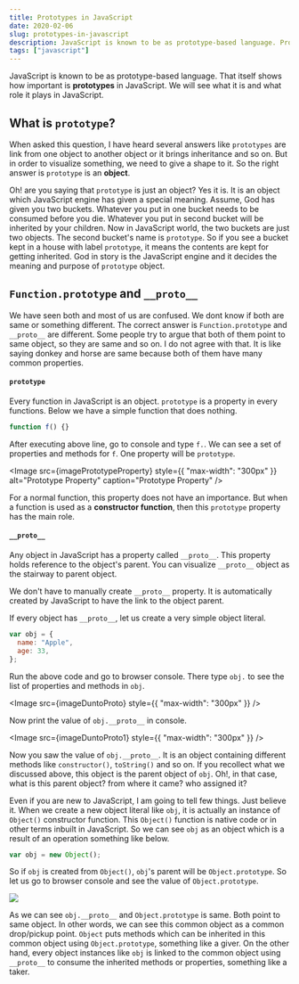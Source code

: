 ```yaml
---
title: Prototypes in JavaScript
date: 2020-02-06
slug: prototypes-in-javascript
description: JavaScript is known to be as prototype-based language. Prototype helps to implement inheritance concept in JavaScript.
tags: ["javascript"]
---
```



JavaScript is known to be as prototype-based language. That itself shows how important is **prototypes** in JavaScript. We will see what it is and what role it plays in JavaScript.

## What is `prototype`?

When asked this question, I have heard several answers like `prototypes` are link from one object to another object or it brings inheritance and so on. But in order to visualize something, we need to give a shape to it. So the right answer is `prototype` is an **object**.

Oh! are you saying that `prototype` is just an object? Yes it is. It is an object which JavaScript engine has given a special meaning. Assume, God has given you two buckets. Whatever you put in one bucket needs to be consumed before you die. Whatever you put in second bucket will be inherited by your children. Now in JavaScript world, the two buckets are just two objects. The second bucket's name is `prototype`. So if you see a bucket kept in a house with label `prototype`, it means the contents are kept for getting inherited. God in story is the JavaScript engine and it decides the meaning and purpose of `prototype` object.

## `Function.prototype` and `__proto__`

We have seen both and most of us are confused. We dont know if both are same or something different. The correct answer is `Function.prototype` and `__proto__` are different. Some people try to argue that both of them point to same object, so they are same and so on. I do not agree with that. It is like saying donkey and horse are same because both of them have many common properties.

#### `prototype`

Every function in JavaScript is an object. `prototype` is a property in every functions. Below we have a simple function that does nothing.

```javascript
function f() {}
```

After executing above line, go to console and type `f.`. We can see a set of properties and methods for `f`. One property will be `prototype`.

<Image
  src={imagePrototypeProperty}
  style={{ "max-width": "300px" }}
  alt="Prototype Property"
  caption="Prototype Property"
/>

For a normal function, this property does not have an importance. But when a function is used as a **constructor function**, then this `prototype` property has the main role.

#### `__proto__`

Any object in JavaScript has a property called `__proto__`. This property holds reference to the object's parent. You can visualize `__proto__` object as the stairway to parent object.

We don't have to manually create `__proto__` property. It is automatically created by JavaScript to have the link to the object parent.

If every object has `__proto__`, let us create a very simple object literal.

```javascript
var obj = {
  name: "Apple",
  age: 33,
};
```

Run the above code and go to browser console. There type `obj.` to see the list of properties and methods in `obj`.

<Image src={imageDuntoProto} style={{ "max-width": "300px" }} />

Now print the value of `obj.__proto__` in console.

<Image src={imageDuntoProto1} style={{ "max-width": "300px" }} />

Now you saw the value of `obj.__proto__`. It is an object containing different methods like `constructor()`, `toString()` and so on. If you recollect what we discussed above, this object is the parent object of `obj`. Oh!, in that case, what is this parent object? from where it came? who assigned it?

Even if you are new to JavaScript, I am going to tell few things. Just believe it. When we create a new object literal like `obj`, it is actually an instance of `Object()` constructor function. This `Object()` function is native code or in other terms inbuilt in JavaScript. So we can see `obj` as an object which is a result of an operation something like below.

```javascript
var obj = new Object();
```

So if `obj` is created from `Object()`, `obj`'s parent will be `Object.prototype`. So let us go to browser console and see the value of `Object.prototype`.

<Image src={imageDuntoProto2} />

As we can see `obj.__proto__` and `Object.prototype` is same. Both point to same object. In other words, we can see this common object as a common drop/pickup point. `Object` puts methods which can be inherited in this common object using `Object.prototype`, something like a giver. On the other hand, every object instances like `obj` is linked to the common object using `__proto__` to consume the inherited methods or properties, something like a taker.
